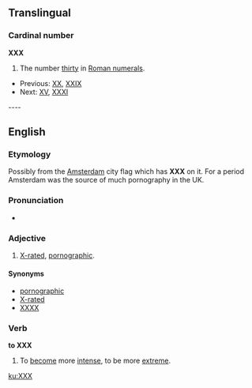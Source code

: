 ==Translingual==
   
===Cardinal number===
'''XXX'''   
# The number [[thirty]] in [[Roman numerals]].   
*Previous: [[XX]], [[XXIX]]   
*Next: [[XV]], [[thirty-one|XXXI]]   
   
----   
   
==English==
   
===Etymology===
Possibly from the [[w:Amsterdam|Amsterdam]] city flag which has '''XXX''' on it.  For a period Amsterdam was the source of much pornography in the UK. {{unreferenced|folk etymology?}}

===Pronunciation===
* {{IPA|?ekseks?eks}}

===Adjective===
{{en-adj}}
   
# [[X-rated]], [[pornographic]].   
   
====Synonyms====
*[[pornographic]]   
*[[X-rated]]   
*[[XXXX]]

===Verb===
'''to XXX'''   
   
# {{cattag|slang}} To [[become]] more [[intense]], to be more [[extreme]].

[[ku:XXX]]